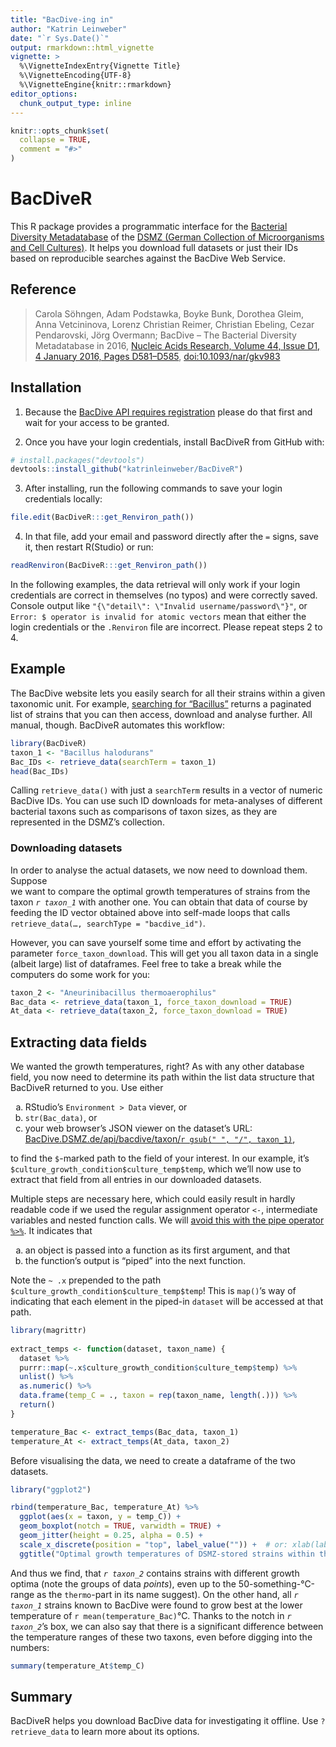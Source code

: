 ```yaml
---
title: "BacDive-ing in"
author: "Katrin Leinweber"
date: "`r Sys.Date()`"
output: rmarkdown::html_vignette
vignette: >
  %\VignetteIndexEntry{Vignette Title}
  %\VignetteEncoding{UTF-8}
  %\VignetteEngine{knitr::rmarkdown}
editor_options: 
  chunk_output_type: inline
---
```


```r
knitr::opts_chunk$set(
  collapse = TRUE,
  comment = "#>"
)
```

# BacDiveR

This R package provides a programmatic interface for the [Bacterial Diversity
Metadatabase](https://bacdive.dsmz.de/) of the [DSMZ (German Collection of 
Microorganisms and Cell Cultures)](https://www.dsmz.de/about-us.html). It helps 
you download full datasets or just their IDs based on reproducible searches 
against the BacDive Web Service.

## Reference

> Carola Söhngen, Adam Podstawka, Boyke Bunk, Dorothea Gleim, Anna Vetcininova,
> Lorenz Christian Reimer, Christian Ebeling, Cezar Pendarovski, Jörg Overmann;
> BacDive – The Bacterial Diversity Metadatabase in 2016, 
> [Nucleic Acids Research, Volume 44, Issue D1, 4 January 2016, Pages D581–D585](https://academic.oup.com/nar/article/44/D1/D581/2503137), 
> [doi:10.1093/nar/gkv983](https://doi.org/10.1093/nar/gkv983)


## Installation

1. Because the [BacDive API requires registration](https://bacdive.dsmz.de/api/bacdive/registration/register/) please do that first and wait for your access to be granted.

2. Once you have your login credentials, install BacDiveR from GitHub with:

```r
# install.packages("devtools")
devtools::install_github("katrinleinweber/BacDiveR")
```

3. After installing, run the following commands to save your login credentials locally:

```r
file.edit(BacDiveR:::get_Renviron_path())
```

4. In that file, add your email and password directly after the `=` signs, save it, then restart R(Studio) or run:

```r
readRenviron(BacDiveR:::get_Renviron_path())
```

In the following examples, the data retrieval will only work if your login credentials are correct in themselves (no typos) and were correctly saved. Console output like `"{\"detail\": \"Invalid username/password\"}"`, or `Error: $ operator is invalid for atomic vectors` mean that either the login credentials or the `.Renviron` file are incorrect. Please repeat steps 2 to 4.


## Example

The BacDive website lets you easily search for all their strains within a 
given taxonomic unit. For example, [searching for "Bacillus"][Bac-search] 
returns a paginated list of strains that you can then access, download and analyse further. All manual, though. BacDiveR automates this workflow:

[Bac-search]: https://bacdive.dsmz.de/index.php?search=Bacillus

```r
library(BacDiveR)
taxon_1 <- "Bacillus halodurans"
Bac_IDs <- retrieve_data(searchTerm = taxon_1) 
head(Bac_IDs) 
```

Calling `retrieve_data()` with just a `searchTerm` results in a vector of 
numeric BacDive IDs. You can use such ID downloads for meta-analyses of different 
bacterial taxons such as comparisons of taxon sizes, as they are represented in 
the DSMZ's collection.

### Downloading datasets

In order to analyse the actual datasets, we now need to download them. Suppose  
we want to compare the optimal growth temperatures of strains from the taxon
*`r taxon_1`* with another one. You can obtain that data of course by feeding 
the ID vector obtained above into self-made loops that calls `retrieve_data(…, searchType = "bacdive_id")`.

However, you can save yourself some time and effort by activating the parameter
`force_taxon_download`. This will get you all taxon data in a single (albeit
large) list of dataframes. Feel free to take a break while the computers
do some work for you:

```r
taxon_2 <- "Aneurinibacillus thermoaerophilus"
Bac_data <- retrieve_data(taxon_1, force_taxon_download = TRUE)
At_data <- retrieve_data(taxon_2, force_taxon_download = TRUE)
```


## Extracting data fields

We wanted the growth temperatures, right? As with any other database field, you 
now need to determine its path within the list data structure that BacDiveR 
returned to you. Use either

a) RStudio's `Environment > Data` viever, or
a) `str(Bac_data)`, or
a) your web browser's JSON viewer on the dataset's URL: [BacDive.DSMZ.de/api/bacdive/taxon/`r gsub(" ", "/", taxon_1)`](https://bacdive.dsmz.de/api/bacdive/taxon/`r gsub(" ", "/", taxon_1)`),

to find the `$`-marked path to the field of your interest. In our example, it's `$culture_growth_condition$culture_temp$temp`, which we'll now use to extract that field from all entries in our downloaded datasets.

Multiple steps are necessary here, which could easily result in hardly readable code if we used the regular assignment operator `<-`, intermediate variables and nested function calls. We will [avoid this with the pipe operator `%>%`](https://cran.r-project.org/package=magrittr). It indicates that 

a) an object is passed into a function as its first argument, and that
a) the function's output is "piped" into the next function.

Note the ` ~ .x` prepended to the path `$culture_growth_condition$culture_temp$temp`! This is `map()`'s way of indicating that each element in the piped-in `dataset` will be accessed at that path.

```r
library(magrittr) 
 
extract_temps <- function(dataset, taxon_name) {
  dataset %>%
  purrr::map(~.x$culture_growth_condition$culture_temp$temp) %>%
  unlist() %>%
  as.numeric() %>%
  data.frame(temp_C = ., taxon = rep(taxon_name, length(.))) %>%
  return()
}

temperature_Bac <- extract_temps(Bac_data, taxon_1) 
temperature_At <- extract_temps(At_data, taxon_2) 
``` 

Before visualising the data, we need to create a dataframe of the two datasets.


```r
library("ggplot2")

rbind(temperature_Bac, temperature_At) %>% 
  ggplot(aes(x = taxon, y = temp_C)) +
  geom_boxplot(notch = TRUE, varwidth = TRUE) +
  geom_jitter(height = 0.25, alpha = 0.5) +
  scale_x_discrete(position = "top", label_value("")) +  # or: xlab(label = NULL)
  ggtitle("Optimal growth temperatures of DSMZ-stored strains within the taxons:")
```

And thus we find, that *`r taxon_2`* contains strains with different growth optima (note the groups of data _points_), even up to the 50-something-°C-range as the `thermo`-part in its name suggest). On the other hand, all *`r taxon_1`* strains known to BacDive were found to grow best at the lower temperature of `r mean(temperature_Bac)`°C. Thanks to the notch in *`r taxon_2`*'s box, we can also say that there is a significant difference between the temperature ranges of these two taxons, even before digging into the numbers:

```r
summary(temperature_At$temp_C)
```

## Summary

BacDiveR helps you download BacDive data for investigating it offline. Use `?retrieve_data` to learn more about its options.
